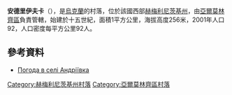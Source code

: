 {{coord|49|2|54|N|26|58|54|E|scale:100000|display=title}}

'''安德里伊夫卡'''（{{lang-uk|Андріївка}}），是[[烏克蘭|烏克蘭]]的村落，位於該國西部[[赫梅利尼茨基州|赫梅利尼茨基州]]，由[[亞爾莫林齊區|亞爾莫林齊區]]負責管轄，始建於十五世紀，面積1平方公里，海拔高度256米，2001年人口92，人口密度每平方公里92人。

==參考資料==
* [http://weather.in.ua/ua/hmel'nickaja/166 Погода в селі Андріївка] {{Wayback|url=http://weather.in.ua/ua/hmel'nickaja/166 |date=20160305203652 }}

{{DEFAULTSORT:Андріївка}}
[[Category:赫梅利尼茨基州村落|Category:赫梅利尼茨基州村落]]
[[Category:亞爾莫林齊區村落|Category:亞爾莫林齊區村落]]


{{Khmelnytskyi-geo-stub}}